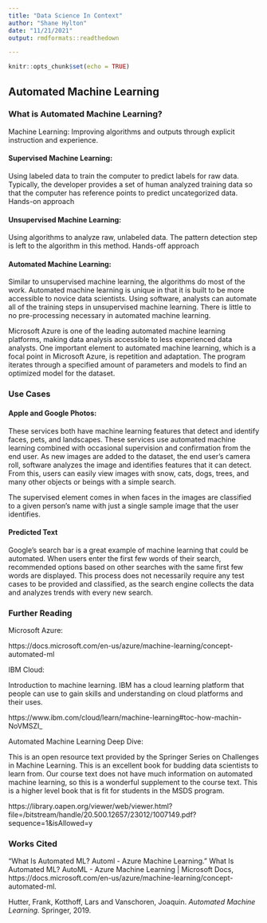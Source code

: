 ```yaml
---
title: "Data Science In Context"
author: "Shane Hylton"
date: "11/21/2021"
output: rmdformats::readthedown

---
```


```r
knitr::opts_chunk$set(echo = TRUE)
```

## Automated Machine Learning

### What is Automated Machine Learning?

Machine Learning: Improving algorithms and outputs through explicit instruction and experience. 


#### Supervised Machine Learning: 

  Using labeled data to train the computer to predict labels for raw data.
  Typically, the developer provides a set of human analyzed training data so that the computer    has reference points to predict uncategorized data.
  Hands-on approach
  
#### Unsupervised Machine Learning: 

  Using algorithms to analyze raw, unlabeled data. The pattern detection step is left to the      algorithm in this method.
  Hands-off approach
  
#### Automated Machine Learning:

Similar to unsupervised machine learning, the algorithms do most of the work. Automated       machine learning is unique in that it is built to be more accessible to novice data           scientists. Using software, analysts can automate all of the training steps in unsupervised machine learning. There is little to no pre-processing necessary in automated machine         learning.

Microsoft Azure is one of the leading automated machine learning platforms, making data    analysis accessible to less experienced data analysts. One important element to automated machine learning, which is a focal point in Microsoft Azure, is repetition and adaptation. The program iterates through a specified amount of parameters and models to find an optimized model for the dataset. 

### Use Cases

#### Apple and Google Photos:

These services both have machine learning features that detect and identify faces, pets, and landscapes. These services use automated machine learning combined with occasional supervision and confirmation from the end user. As new images are added to the dataset, the end user's camera roll, software analyzes the image and identifies features that it can detect. From this, users can easily view images with snow, cats, dogs, trees, and many other objects or beings with a simple search.

The supervised element comes in when faces in the images are classified to a given person's name with just a single sample image that the user identifies.

#### Predicted Text

Google's search bar is a great example of machine learning that could be automated. When users enter the first few words of their search, recommended options based on other searches with the same first few words are displayed. This process does not necessarily require any test cases to be provided and classified, as the search engine collects the data and analyzes trends with every new search.

### Further Reading

Microsoft Azure: 

https://docs.microsoft.com/en-us/azure/machine-learning/concept-automated-ml

IBM Cloud:

Introduction to machine learning. IBM has a cloud learning platform that people can use to gain skills and understanding on cloud platforms and their uses. 

https://www.ibm.com/cloud/learn/machine-learning#toc-how-machin-NoVMSZI_

Automated Machine Learning Deep Dive:

This is an open resource text provided by the Springer Series on Challenges in Machine Learning.
This is an excellent book for budding data scientists to learn from. Our course text does not have much information on automated machine learning, so this is a wonderful supplement to the course text. This is a higher level book that is fit for students in the MSDS program.

https://library.oapen.org/viewer/web/viewer.html?file=/bitstream/handle/20.500.12657/23012/1007149.pdf?sequence=1&isAllowed=y


### Works Cited

“What Is Automated ML? Automl - Azure Machine Learning.” What Is Automated ML? AutoML - Azure Machine Learning | Microsoft Docs, https://docs.microsoft.com/en-us/azure/machine-learning/concept-automated-ml. 

Hutter, Frank, Kotthoff, Lars and Vanschoren, Joaquin. *Automated Machine Learning.* Springer, 2019. 

